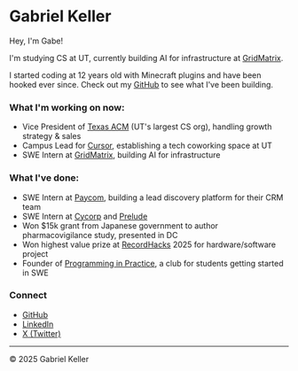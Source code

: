 # Gabriel Keller

Hey, I'm Gabe!

I'm studying CS at UT, currently building AI for infrastructure at [GridMatrix](https://gridmatrix.com).

I started coding at 12 years old with Minecraft plugins and have been hooked ever since. Check out my [GitHub](https://github.com/gjkeller) to see what I've been building.

### What I'm working on now:

- Vice President of [Texas ACM](https://texasacm.org) (UT's largest CS org), handling growth strategy & sales
- Campus Lead for [Cursor](https://cursor.com), establishing a tech coworking space at UT
- SWE Intern at [GridMatrix](https://gridmatrix.com), building AI for infrastructure

### What I've done:

- SWE Intern at [Paycom](https://paycom.com), building a lead discovery platform for their CRM team
- SWE Intern at [Cycorp](https://cyc.com/) and [Prelude](http://preludeedc.com/)
- Won $15k grant from Japanese government to author pharmacovigilance study, presented in DC
- Won highest value prize at [RecordHacks](https://recordhacks.devpost.com/) 2025 for hardware/software project
- Founder of [Programming in Practice](https://lasapip.com), a club for students getting started in SWE

### Connect

- [GitHub](https://github.com/gjkeller)
- [LinkedIn](https://linkedin.com/in/gjkeller)
- [X (Twitter)](https://twitter.com/okg4be)

---

© 2025 Gabriel Keller
